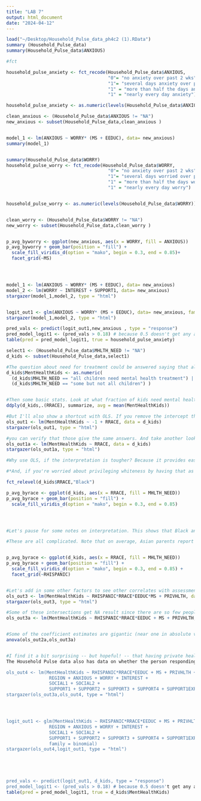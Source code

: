 ```yaml
---
title: "LAB 7"
output: html_document
date: "2024-04-12"
---
```


```r

load("~/Desktop/Household_Pulse_data_ph4c2 (1).RData")
summary (Household_Pulse_data)
summary(Household_Pulse_data$ANXIOUS)
```

```r
#fct

household_pulse_anxiety <- fct_recode(Household_Pulse_data$ANXIOUS,
                                      "0"= "no anxiety over past 2 wks",
                                      "1"= "several days anxiety over past 2 wks",
                                      "1" = "more than half the days anxiety over past 2 wks",
                                      "1" = "nearly every day anxiety")

household_pulse_anxiety <- as.numeric(levels(Household_Pulse_data$ANXIOUS))[Household_Pulse_data$ANXIOUS]

clean_anxious <- (Household_Pulse_data$ANXIOUS != "NA")
new_anxious <- subset(Household_Pulse_data,clean_anxious )


model_1 <- lm(ANXIOUS ~ WORRY* (MS + EEDUC), data= new_anxious)
summary(model_1)


summary(Household_Pulse_data$WORRY)
household_pulse_worry <- fct_recode(Household_Pulse_data$WORRY,
                                      "0"= "no anxiety over past 2 wks",
                                      "1"= "several days worried over past 2 wks",
                                      "1" = "more than half the days worried over past 2 wks",
                                      "1" = "nearly every day worry")


household_pulse_worry <- as.numeric(levels(Household_Pulse_data$WORRY))[Household_Pulse_data$WORRY]


clean_worry <- (Household_Pulse_data$WORRY != "NA")
new_worry <- subset(Household_Pulse_data,clean_worry )


p_avg_byworry <- ggplot(new_anxious, aes(x = WORRY, fill = ANXIOUS))
p_avg_byworry + geom_bar(position = "fill") + 
  scale_fill_viridis_d(option = "mako", begin = 0.3, end = 0.85)+
  facet_grid(~MS)




model_1 <- lm(ANXIOUS ~ WORRY* (MS + EEDUC), data= new_anxious)
model_2 <- lm(WORRY ~ INTEREST + SUPPORT1, data= new_anxious)
stargazer(model_1,model_2, type = "html")


logit_out1 <- glm(ANXIOUS ~ WORRY* (MS + EEDUC), data= new_anxious, family = binomial)
stargazer(model_1,model_2, type = "html")

pred_vals <- predict(logit_out1,new_anxious , type = "response")
pred_model_logit1 <- (pred_vals > 0.18) # because 0.5 doesn't get any at all; set to mean value
table(pred = pred_model_logit1, true = household_pulse_anxiety)

```

```r
select1 <- (Household_Pulse_data$MHLTH_NEED != "NA")
d_kids <- subset(Household_Pulse_data,select1)

#The question about need for treatment could be answered saying that all the kids need it, or some but not all. I'll treat those as the same -- at least one child in the household needed treatment.
d_kids$MentHealthKids <- as.numeric( 
  (d_kids$MHLTH_NEED == "all children need mental health treatment") |
  (d_kids$MHLTH_NEED == "some but not all children") )


#Then some basic stats. Look at what fraction of kids need mental health treatment, and see if there are differences by race. 
ddply(d_kids,.(RRACE), summarize, avg = mean(MentHealthKids))

#But I'll also show a shortcut with OLS. If you remove the intercept then it puts in all the factor levels,
ols_out1 <- lm(MentHealthKids ~ -1 + RRACE, data = d_kids)
stargazer(ols_out1, type = "html")

#you can verify that those give the same answers. And take another look to understand how to interpret the results, now with the intercept
ols_out1a <- lm(MentHealthKids ~ RRACE, data = d_kids)
stargazer(ols_out1a, type = "html")

#Why use OLS, if the interpretation is tougher? Because it provides easy hypothesis tests. For the version without an intercept, every coefficient got stars because the hypothesis test was, are they different from zero -- no race group has zero mental health needs. But the version with intercept gives coefficients that are the difference from a baseline and then hypothesis tests for whether that difference is not zero. Which is a more interesting comparison.

#*And, if you're worried about privileging whiteness by having that as the base category, you can reorder the factor levels, something like `fct_relevel(d_kids$RRACE,"Black")` will move "Black" to be the base category. R just omits the first factor level.*

fct_relevel(d_kids$RRACE,"Black")

p_avg_byrace <- ggplot(d_kids, aes(x = RRACE, fill = MHLTH_NEED))
p_avg_byrace + geom_bar(position = "fill") + 
  scale_fill_viridis_d(option = "mako", begin = 0.3, end = 0.85)




#Let's pause for some notes on interpretation. This shows that Black and Asian parents are less likely to respond that their kids need mental health treatment. Do you think that's because Black and Asian children have better mental health? Or do you think that reflects cultural differences about what parents believe their kids need? Both? What else do you think can explain those differences? So often, stats doesn't deliver simple answers but rather prompts the researcher to think, "huh, I wonder why that is?" That's the basis of so much good research!

#These are all complicated. Note that on average, Asian parents report their kids are a lot less likely to need mental health treatment, `r prettyNum(ols_out2a$coefficients[3], digits = 3)`, as are Hispanic parents, `r prettyNum(ols_out2a$coefficients[5], digits = 3)`. So what about parents who are both Asian and Hispanic? Now they've reversed sign, `r prettyNum(ols_out2a$coefficients[7], digits = 3)` nearly back to net zero difference, `r prettyNum((ols_out2a$coefficients[3] + ols_out2a$coefficients[5] + ols_out2a$coefficients[7]), digits = 3)`. Intersectionality is important!


p_avg_byrace <- ggplot(d_kids, aes(x = RRACE, fill = MHLTH_NEED))
p_avg_byrace + geom_bar(position = "fill") + 
  scale_fill_viridis_d(option = "mako", begin = 0.3, end = 0.85) + 
  facet_grid(~RHISPANIC)


#Let's add in some other factors to see other correlates with assessments of kids' mental health treatment needs.
ols_out3 <- lm(MentHealthKids ~ RHISPANIC*RRACE*EEDUC*MS + PRIVHLTH, data = d_kids)
stargazer(ols_out3, type = "html")

#Some of these intersections get NA result since there are so few people. Maybe throttle back on some.
ols_out3a <- lm(MentHealthKids ~ RHISPANIC*RRACE*EEDUC + MS + PRIVHLTH, data = d_kids)


#Some of the coefficient estimates are gigantic (near one in absolute value) but with large standard errors, again this is a result of so many subdivisions. Still, ANOVA shows it's useful to add so many.
anova(ols_out2a,ols_out3a)


#I find it a bit surprising -- but hopeful! -- that having private health insurance or not has no impact, although answering "NA" does. Perhaps interpret that as, people who don't really understand their insurance options might have trouble.
The Household Pulse data also has data on whether the person responding is anxious, worried, depressed, gets social and emotional support, and how often they talk with their community (including religious organizations and others). We can look at how that correlates with kids mental health. Also we add the region of the country, see if it's different in the south.

ols_out4 <- lm(MentHealthKids ~ RHISPANIC*RRACE*EEDUC + MS + PRIVHLTH + 
                REGION + ANXIOUS + WORRY + INTEREST + 
                SOCIAL1 + SOCIAL2 + 
                SUPPORT1 + SUPPORT2 + SUPPORT3 + SUPPORT4 + SUPPORT1EXP, data = d_kids)
stargazer(ols_out3a,ols_out4, type = "html")




logit_out1 <- glm(MentHealthKids ~ RHISPANIC*RRACE*EEDUC + MS + PRIVHLTH + 
                REGION + ANXIOUS + WORRY + INTEREST + 
                SOCIAL1 + SOCIAL2 + 
                SUPPORT1 + SUPPORT2 + SUPPORT3 + SUPPORT4 + SUPPORT1EXP, data = d_kids,
                family = binomial)
stargazer(ols_out4,logit_out1, type = "html")





pred_vals <- predict(logit_out1, d_kids, type = "response")
pred_model_logit1 <- (pred_vals > 0.18) # because 0.5 doesn't get any at all; set to mean value
table(pred = pred_model_logit1, true = d_kids$MentHealthKids)


```


